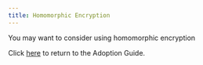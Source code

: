 ```yaml
---
title: Homomorphic Encryption
---
```



You may want to consider using homomorphic encryption

Click [here](/adoption-guide) to return to the Adoption Guide.
